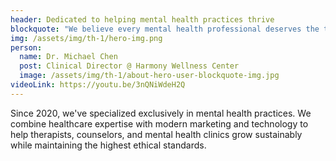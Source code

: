 ```yaml
---
header: Dedicated to helping mental health practices thrive
blockquote: "We believe every mental health professional deserves the tools and support to reach more people who need their help. Our mission is to empower practices with ethical marketing and efficient operations."
img: /assets/img/th-1/hero-img.png
person:
  name: Dr. Michael Chen
  post: Clinical Director @ Harmony Wellness Center
  image: /assets/img/th-1/about-hero-user-blockquote-img.jpg
videoLink: https://youtu.be/3nQNiWdeH2Q
---
```


Since 2020, we've specialized exclusively in mental health practices. We combine healthcare expertise with modern marketing and technology to help therapists, counselors, and mental health clinics grow sustainably while maintaining the highest ethical standards.